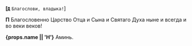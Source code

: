 **[`Д`** `Благослови, владыка!`<R>]</R>

**П**
Благословенно Царство Отца и Сына и Святаго Духа ныне и всегда и во веки веков!

<If condition={!props.noAmin}>**{props.name || 'Н'}** Аминь.</If>
